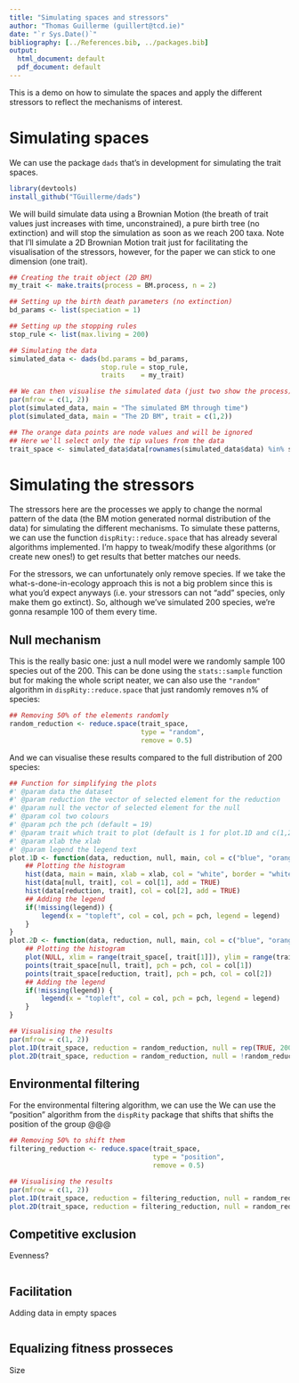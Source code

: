 ```yaml
---
title: "Simulating spaces and stressors"
author: "Thomas Guillerme (guillert@tcd.ie)"
date: "`r Sys.Date()`"
bibliography: [../References.bib, ../packages.bib]
output:
  html_document: default
  pdf_document: default
---
```


This is a demo on how to simulate the spaces and apply the different stressors to reflect the mechanisms of interest.

# Simulating spaces

We can use the package `dads` that's in development for simulating the trait spaces.

```r
library(devtools)
install_github("TGuillerme/dads")
```

We will build simulate data using a Brownian Motion (the breath of trait values just increases with time, unconstrained), a pure birth tree (no extinction) and will stop the simulation as soon as we reach 200 taxa.
Note that I'll simulate a 2D Brownian Motion trait just for facilitating the visualisation of the stressors, however, for the paper we can stick to one dimension (one trait).

```r
## Creating the trait object (2D BM)
my_trait <- make.traits(process = BM.process, n = 2)

## Setting up the birth death parameters (no extinction)
bd_params <- list(speciation = 1)

## Setting up the stopping rules
stop_rule <- list(max.living = 200)

## Simulating the data
simulated_data <- dads(bd.params = bd_params,
                       stop.rule = stop_rule,
                       traits    = my_trait)

## We can then visualise the simulated data (just two show the process)
par(mfrow = c(1, 2))
plot(simulated_data, main = "The simulated BM through time")
plot(simulated_data, main = "The 2D BM", trait = c(1,2))

## The orange data points are node values and will be ignored
## Here we'll select only the tip values from the data
trait_space <- simulated_data$data[rownames(simulated_data$data) %in% simulated_data$tree$tip.label, ]
```

# Simulating the stressors

The stressors here are the processes we apply to change the normal pattern of the data (the BM motion generated normal distribution of the data) for simulating the different mechanisms.
To simulate these patterns, we can use the function `dispRity::reduce.space` that has already several algorithms implemented.
I'm happy to tweak/modify these algorithms (or create new ones!) to get results that better matches our needs.

For the stressors, we can unfortunately only remove species.
If we take the what-s-done-in-ecology approach this is not a big problem since this is what you'd expect anyways (i.e. your stressors can not "add" species, only make them go extinct).
So, although we've simulated 200 species, we're gonna resample 100 of them every time.

## Null mechanism

This is the really basic one: just a null model were we randomly sample 100 species out of the 200.
This can be done using the `stats::sample` function but for making the whole script neater, we can also use the `"random"` algorithm in `dispRity::reduce.space` that just randomly removes n% of species:

```r
## Removing 50% of the elements randomly
random_reduction <- reduce.space(trait_space,
                                 type = "random",
                                 remove = 0.5)
```

And we can visualise these results compared to the full distribution of 200 species:

```r
## Function for simplifying the plots
#' @param data the dataset
#' @param reduction the vector of selected element for the reduction
#' @param null the vector of selected element for the null
#' @param col two colours
#' @param pch the pch (default = 19)
#' @param trait which trait to plot (default is 1 for plot.1D and c(1,2) for plot.2D)
#' @param xlab the xlab
#' @param legend the legend text
plot.1D <- function(data, reduction, null, main, col = c("blue", "orange"), pch= 19, trait = 1, xlab = "trait values", legend) {
    ## Plotting the histogram
    hist(data, main = main, xlab = xlab, col = "white", border = "white")
    hist(data[null, trait], col = col[1], add = TRUE)
    hist(data[reduction, trait], col = col[2], add = TRUE)
    ## Adding the legend
    if(!missing(legend)) {
        legend(x = "topleft", col = col, pch = pch, legend = legend)
    }
}
plot.2D <- function(data, reduction, null, main, col = c("blue", "orange"), pch= 19, trait = c(1,2), xlab = "trait values", legend) {
    ## Plotting the histogram
    plot(NULL, xlim = range(trait_space[, trait[1]]), ylim = range(trait_space[, trait[2]]), main = main)
    points(trait_space[null, trait], pch = pch, col = col[1])
    points(trait_space[reduction, trait], pch = pch, col = col[2])
    ## Adding the legend
    if(!missing(legend)) {
        legend(x = "topleft", col = col, pch = pch, legend = legend)
    }
}
```

```r
## Visualising the results
par(mfrow = c(1, 2))
plot.1D(trait_space, reduction = random_reduction, null = rep(TRUE, 200), main = "1D null mechanism", legend = c("Full distribution (200sp)", "Random reduction (100sp)"))
plot.2D(trait_space, reduction = random_reduction, null = !random_reduction, main = "2D null mechanism")
```


## Environmental filtering

For the environmental filtering algorithm, we can use the
We can use the "position" algorithm from the `dispRity` package that shifts that shifts the position of the group @@@

```r
## Removing 50% to shift them
filtering_reduction <- reduce.space(trait_space,
                                    type = "position",
                                    remove = 0.5)
```

```r
## Visualising the results
par(mfrow = c(1, 2))
plot.1D(trait_space, reduction = filtering_reduction, null = random_reduction, main = "1D null mechanism")
plot.2D(trait_space, reduction = filtering_reduction, null = random_reduction, main = "2D null mechanism")
```

## Competitive exclusion

Evenness?

```r

```

## Facilitation

Adding data in empty spaces

```r

```

## Equalizing fitness prosseces

Size

```r

```